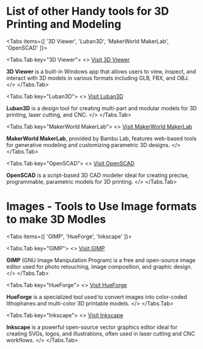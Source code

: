 
# List of other Handy tools for 3D Printing and Modeling 

<Tabs items={[
  '3D Viewer',
  'Luban3D',
  'MakerWorld MakerLab',
  'OpenSCAD'
]}>

<Tabs.Tab key="3D Viewer">
<>
[Visit 3D Viewer](https://apps.microsoft.com/detail/9WZDNCRFJ3T6)

**3D Viewer** is a built-in Windows app that allows users to view, inspect, and interact with 3D models in various formats including GLB, FBX, and OBJ.
</>
</Tabs.Tab>

<Tabs.Tab key="Luban3D">
<>
[Visit Luban3D](https://www.luban3d.com/)

**Luban3D** is a design tool for creating multi-part and modular models for 3D printing, laser cutting, and CNC.
</>
</Tabs.Tab>

<Tabs.Tab key="MakerWorld MakerLab">
<>
[Visit MakerWorld MakerLab](https://makerworld.com/en/makerlab?from=navbar)

**MakerWorld MakerLab**, provided by Bambu Lab, features web-based tools for generative modeling and customizing parametric 3D designs.
</>
</Tabs.Tab>



<Tabs.Tab key="OpenSCAD">
<>
[Visit OpenSCAD](https://openscad.org/)

**OpenSCAD** is a script-based 3D CAD modeler ideal for creating precise, programmable, parametric models for 3D printing.
</>
</Tabs.Tab>

</Tabs>

# Images  - Tools to Use Image formats to make 3D Modles 


<Tabs items={[
  'GIMP',
  'HueForge',
  'Inkscape'
]}>

<Tabs.Tab key="GIMP">
<>
[Visit GIMP](https://www.gimp.org/)

**GIMP** (GNU Image Manipulation Program) is a free and open-source image editor used for photo retouching, image composition, and graphic design.
</>
</Tabs.Tab>

<Tabs.Tab key="HueForge">
<>
[Visit HueForge](https://shop.thehueforge.com/)

**HueForge** is a specialized tool used to convert images into color-coded lithophanes and multi-color 3D printable models.
</>
</Tabs.Tab>

<Tabs.Tab key="Inkscape">
<>
[Visit Inkscape](https://inkscape.org/)

**Inkscape** is a powerful open-source vector graphics editor ideal for creating SVGs, logos, and illustrations, often used in laser cutting and CNC workflows.
</>
</Tabs.Tab>

</Tabs>

